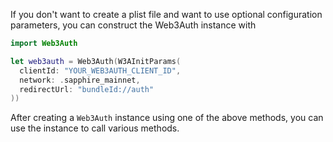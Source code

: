 If you don't want to create a plist file and want to use optional configuration parameters, you can
construct the Web3Auth instance with

```swift
import Web3Auth

let web3auth = Web3Auth(W3AInitParams(
  clientId: "YOUR_WEB3AUTH_CLIENT_ID",
  network: .sapphire_mainnet,
  redirectUrl: "bundleId://auth"
))
```

After creating a `Web3Auth` instance using one of the above methods, you can use the instance to
call various methods.
